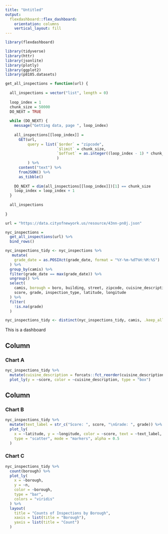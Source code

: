 ```yaml
---
title: "Untitled"
output: 
  flexdashboard::flex_dashboard:
    orientation: columns
    vertical_layout: fill
---
```


```r
library(flexdashboard)

library(tidyverse)
library(httr)
library(jsonlite)
library(plotly)
library(ggplot2)
library(p8105.datasets)
```

```r
get_all_inspections = function(url) {
  
  all_inspections = vector("list", length = 0)
  
  loop_index = 1
  chunk_size = 50000
  DO_NEXT = TRUE
  
  while (DO_NEXT) {
    message("Getting data, page ", loop_index)
    
    all_inspections[[loop_index]] = 
      GET(url,
          query = list(`$order` = "zipcode",
                       `$limit` = chunk_size,
                       `$offset` = as.integer((loop_index - 1) * chunk_size)
                       )
          ) %>%
      content("text") %>%
      fromJSON() %>%
      as_tibble()
    
    DO_NEXT = dim(all_inspections[[loop_index]])[1] == chunk_size
    loop_index = loop_index + 1
  }
  
  all_inspections
  
}

url = "https://data.cityofnewyork.us/resource/43nn-pn8j.json"

nyc_inspections = 
  get_all_inspections(url) %>%
  bind_rows() 

```

```r
nyc_inspections_tidy <- nyc_inspections %>%
   mutate(
    grade_date = as.POSIXct(grade_date, format = "%Y-%m-%dT%H:%M:%S")
  ) %>%
  group_by(camis) %>%
  filter(grade_date == max(grade_date)) %>%
  ungroup() %>%
  select(
    camis, borough = boro, building, street, zipcode, cuisine_description,
    score, grade, inspection_type, latitude, longitude
  ) %>%
  filter(
    !is.na(grade)
  )

nyc_inspections_tidy <- distinct(nyc_inspections_tidy, camis, .keep_all = TRUE)
```


This is a dashboard

Column {data-width=650}
-----------------------------------------------------------------------

### Chart A

```r
nyc_inspections_tidy %>%
  mutate(cuisine_description = forcats::fct_reorder(cuisine_description, score)) %>%
  plot_ly(y = ~score, color = ~cuisine_description, type = "box")
```

Column {data-width=350}
-----------------------------------------------------------------------

### Chart B

```r
nyc_inspections_tidy %>%
  mutate(text_label = str_c("Score: ", score, "\nGrade: ", grade)) %>%
  plot_ly(
    x = ~latitude, y = ~longitude, color = ~score, text = ~text_label,
    type = "scatter", mode = "markers", alpha = 0.5
  )

```

### Chart C

```r
nyc_inspections_tidy %>%
  count(borough) %>%
  plot_ly(
    x = ~borough,
    y = ~n,
    color = ~borough,
    type = "bar",
    colors = "viridis"
  ) %>%
  layout(
    title = "Counts of Inspections by Borough",
    xaxis = list(title = "Borough"),
    yaxis = list(title = "Count")
  )
```

